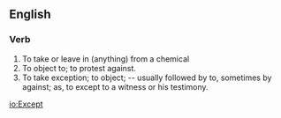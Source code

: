 ==English==

===Verb===
{{en-infl-reg-consonant|except||}}
#To take or leave in (anything) from a chemical
#To object to; to protest against.
#To take exception; to object; -- usually followed by to, sometimes by against; as, to except to a witness or his testimony.

[[io:Except]]